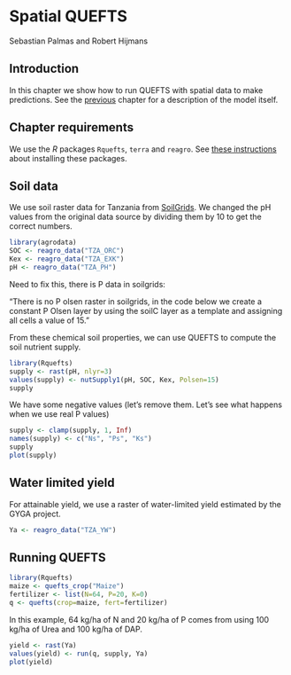 # Spatial QUEFTS

Sebastian Palmas and Robert Hijmans

## Introduction 

In this chapter we show how to run QUEFTS with spatial data to make predictions. See the [previous](quefts.html) chapter for a description of the model itself. 

## Chapter requirements

We use the *R* packages `Rquefts`, `terra` and `reagro`. See [these instructions](/installation.html) about installing these packages.

## Soil data

We use soil raster data for Tanzania from [SoilGrids](https://soilgrids.org/). We changed the pH values from the original data source by dividing them by 10 to get the correct numbers.

```r

library(agrodata)
SOC <- reagro_data("TZA_ORC")
Kex <- reagro_data("TZA_EXK")
pH <- reagro_data("TZA_PH")
```

Need to fix this, there is P data in soilgrids:

"There is no P olsen raster in soilgrids, in the code below we create a constant P Olsen layer by using the soilC layer as a template and assigning all cells a value of 15."


From these chemical soil properties, we can use QUEFTS to compute the soil nutrient supply.

```r
library(Rquefts)
supply <- rast(pH, nlyr=3)
values(supply) <- nutSupply1(pH, SOC, Kex, Polsen=15)
supply
```

We have some negative values (let's remove them. Let's see what happens when we use real P values)

```r
supply <- clamp(supply, 1, Inf)
names(supply) <- c("Ns", "Ps", "Ks")
supply
plot(supply)
```


## Water limited yield

For attainable yield, we use a raster of water-limited yield estimated by the GYGA project. 

```r
Ya <- reagro_data("TZA_YW")
```

## Running QUEFTS

```r
library(Rquefts)
maize <- quefts_crop("Maize")
fertilizer <- list(N=64, P=20, K=0)
q <- quefts(crop=maize, fert=fertilizer)
```

In this example, 64 kg/ha of N and 20 kg/ha of P comes from using 100 kg/ha of Urea and 100 kg/ha of DAP.

```r
yield <- rast(Ya)
values(yield) <- run(q, supply, Ya)
plot(yield)
```

